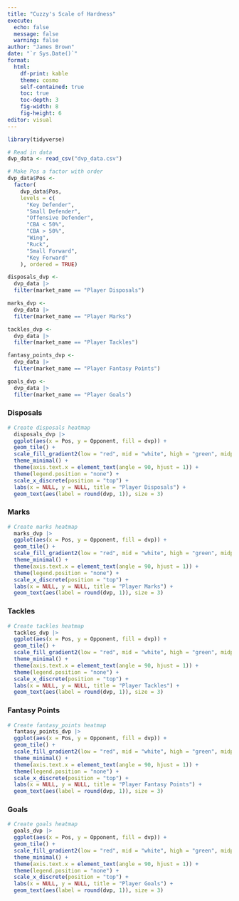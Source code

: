 ```yaml
---
title: "Cuzzy's Scale of Hardness"
execute:
  echo: false
  message: false
  warning: false
author: "James Brown"
date: "`r Sys.Date()`"
format:
  html:
    df-print: kable
    theme: cosmo
    self-contained: true
    toc: true
    toc-depth: 3
    fig-width: 8
    fig-height: 6
editor: visual
---
```


```r
library(tidyverse)

# Read in data
dvp_data <- read_csv("dvp_data.csv")

# Make Pos a factor with order
dvp_data$Pos <-
  factor(
    dvp_data$Pos,
    levels = c(
      "Key Defender",
      "Small Defender",
      "Offensive Defender",
      "CBA < 50%",
      "CBA > 50%",
      "Wing",
      "Ruck",
      "Small Forward",
      "Key Forward"
    ), ordered = TRUE)

disposals_dvp <- 
  dvp_data |> 
  filter(market_name == "Player Disposals")

marks_dvp <- 
  dvp_data |> 
  filter(market_name == "Player Marks")

tackles_dvp <- 
  dvp_data |> 
  filter(market_name == "Player Tackles")

fantasy_points_dvp <-
  dvp_data |> 
  filter(market_name == "Player Fantasy Points")

goals_dvp <-
  dvp_data |> 
  filter(market_name == "Player Goals")

```

::: panel-tabset
### Disposals

```r
# Create disposals heatmap
  disposals_dvp |> 
  ggplot(aes(x = Pos, y = Opponent, fill = dvp)) +
  geom_tile() +
  scale_fill_gradient2(low = "red", mid = "white", high = "green", midpoint = 0) +
  theme_minimal() +
  theme(axis.text.x = element_text(angle = 90, hjust = 1)) +
  theme(legend.position = "none") +
  scale_x_discrete(position = "top") +
  labs(x = NULL, y = NULL, title = "Player Disposals") +
  geom_text(aes(label = round(dvp, 1)), size = 3)

```

### Marks

```r
# Create marks heatmap
  marks_dvp |> 
  ggplot(aes(x = Pos, y = Opponent, fill = dvp)) +
  geom_tile() +
  scale_fill_gradient2(low = "red", mid = "white", high = "green", midpoint = 0) +
  theme_minimal() +
  theme(axis.text.x = element_text(angle = 90, hjust = 1)) +
  theme(legend.position = "none") +
  scale_x_discrete(position = "top") +
  labs(x = NULL, y = NULL, title = "Player Marks") +
  geom_text(aes(label = round(dvp, 1)), size = 3)

```

### Tackles

```r
# Create tackles heatmap
  tackles_dvp |> 
  ggplot(aes(x = Pos, y = Opponent, fill = dvp)) +
  geom_tile() +
  scale_fill_gradient2(low = "red", mid = "white", high = "green", midpoint = 0) +
  theme_minimal() +
  theme(axis.text.x = element_text(angle = 90, hjust = 1)) +
  theme(legend.position = "none") +
  scale_x_discrete(position = "top") +
  labs(x = NULL, y = NULL, title = "Player Tackles") +
  geom_text(aes(label = round(dvp, 1)), size = 3)

```

### Fantasy Points

```r
# Create fantasy_points heatmap
  fantasy_points_dvp |> 
  ggplot(aes(x = Pos, y = Opponent, fill = dvp)) +
  geom_tile() +
  scale_fill_gradient2(low = "red", mid = "white", high = "green", midpoint = 0) +
  theme_minimal() +
  theme(axis.text.x = element_text(angle = 90, hjust = 1)) +
  theme(legend.position = "none") +
  scale_x_discrete(position = "top") +
  labs(x = NULL, y = NULL, title = "Player Fantasy Points") +
  geom_text(aes(label = round(dvp, 1)), size = 3)

```

### Goals

```r
# Create goals heatmap
  goals_dvp |> 
  ggplot(aes(x = Pos, y = Opponent, fill = dvp)) +
  geom_tile() +
  scale_fill_gradient2(low = "red", mid = "white", high = "green", midpoint = 0) +
  theme_minimal() +
  theme(axis.text.x = element_text(angle = 90, hjust = 1)) +
  theme(legend.position = "none") +
  scale_x_discrete(position = "top") +
  labs(x = NULL, y = NULL, title = "Player Goals") +
  geom_text(aes(label = round(dvp, 1)), size = 3)

```

:::
